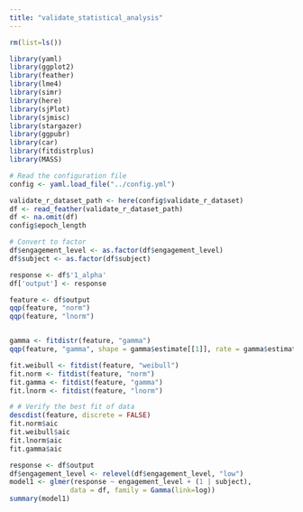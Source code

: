 ```yaml
---
title: "validate_statistical_analysis"
---
```

```r
rm(list=ls())

library(yaml)
library(ggplot2)
library(feather)
library(lme4)
library(simr)
library(here)
library(sjPlot)
library(sjmisc)
library(stargazer)
library(ggpubr)
library(car)
library(fitdistrplus)
library(MASS)

# Read the configuration file
config <- yaml.load_file("../config.yml")

validate_r_dataset_path <- here(config$validate_r_dataset)
df <- read_feather(validate_r_dataset_path)
df <- na.omit(df)
config$epoch_length

# Convert to factor
df$engagement_level <- as.factor(df$engagement_level)
df$subject <- as.factor(df$subject)
```
```r
response <- df$'1_alpha'
df['output'] <- response
```

```r
feature <- df$output
qqp(feature, "norm")
qqp(feature, "lnorm")


gamma <- fitdistr(feature, "gamma")
qqp(feature, "gamma", shape = gamma$estimate[[1]], rate = gamma$estimate[[2]])

fit.weibull <- fitdist(feature, "weibull")
fit.norm <- fitdist(feature, "norm")
fit.gamma <- fitdist(feature, "gamma")
fit.lnorm <- fitdist(feature, "lnorm")

# # Verify the best fit of data
descdist(feature, discrete = FALSE)
fit.norm$aic
fit.weibull$aic
fit.lnorm$aic
fit.gamma$aic
```

```r
response <- df$output
df$engagement_level <- relevel(df$engagement_level, "low")
model1 <- glmer(response ~ engagement_level + (1 | subject),
               data = df, family = Gamma(link=log))
summary(model1)
```

